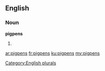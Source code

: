 ==English==

===Noun===
'''pigpens'''

# {{plural of|[[pigpen]]}}

[[Category:English plurals]]

[[ar:pigpens]]
[[fr:pigpens]]
[[ku:pigpens]]
[[my:pigpens]]